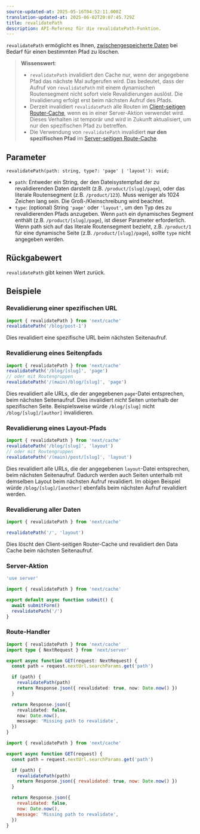 ```yaml
---
source-updated-at: 2025-05-16T04:52:11.000Z
translation-updated-at: 2025-06-02T20:07:45.729Z
title: revalidatePath
description: API-Referenz für die revalidatePath-Funktion.
---
```


`revalidatePath` ermöglicht es Ihnen, [zwischengespeicherte Daten](/docs/app/deep-dive/caching) bei Bedarf für einen bestimmten Pfad zu löschen.

> **Wissenswert**:
>
> - `revalidatePath` invalidiert den Cache nur, wenn der angegebene Pfad das nächste Mal aufgerufen wird. Das bedeutet, dass der Aufruf von `revalidatePath` mit einem dynamischen Routensegment nicht sofort viele Revalidierungen auslöst. Die Invalidierung erfolgt erst beim nächsten Aufruf des Pfads.
> - Derzeit invalidiert `revalidatePath` alle Routen im [Client-seitigen Router-Cache](/docs/app/deep-dive/caching#client-side-router-cache), wenn es in einer Server-Aktion verwendet wird. Dieses Verhalten ist temporär und wird in Zukunft aktualisiert, um nur den spezifischen Pfad zu betreffen.
> - Die Verwendung von `revalidatePath` invalidiert **nur den spezifischen Pfad** im [Server-seitigen Route-Cache](/docs/app/deep-dive/caching#full-route-cache).

## Parameter

```tsx
revalidatePath(path: string, type?: 'page' | 'layout'): void;
```

- `path`: Entweder ein String, der den Dateisystempfad der zu revalidierenden Daten darstellt (z.B. `/product/[slug]/page`), oder das literale Routensegment (z.B. `/product/123`). Muss weniger als 1024 Zeichen lang sein. Die Groß-/Kleinschreibung wird beachtet.
- `type`: (optional) String `'page'` oder `'layout'`, um den Typ des zu revalidierenden Pfads anzugeben. Wenn `path` ein dynamisches Segment enthält (z.B. `/product/[slug]/page`), ist dieser Parameter erforderlich. Wenn path sich auf das literale Routensegment bezieht, z.B. `/product/1` für eine dynamische Seite (z.B. `/product/[slug]/page`), sollte `type` nicht angegeben werden.

## Rückgabewert

`revalidatePath` gibt keinen Wert zurück.

## Beispiele

### Revalidierung einer spezifischen URL

```ts
import { revalidatePath } from 'next/cache'
revalidatePath('/blog/post-1')
```

Dies revalidiert eine spezifische URL beim nächsten Seitenaufruf.

### Revalidierung eines Seitenpfads

```ts
import { revalidatePath } from 'next/cache'
revalidatePath('/blog/[slug]', 'page')
// oder mit Routengruppen
revalidatePath('/(main)/blog/[slug]', 'page')
```

Dies revalidiert alle URLs, die der angegebenen `page`-Datei entsprechen, beim nächsten Seitenaufruf. Dies invalidiert _nicht_ Seiten unterhalb der spezifischen Seite. Beispielsweise würde `/blog/[slug]` nicht `/blog/[slug]/[author]` invalidieren.

### Revalidierung eines Layout-Pfads

```ts
import { revalidatePath } from 'next/cache'
revalidatePath('/blog/[slug]', 'layout')
// oder mit Routengruppen
revalidatePath('/(main)/post/[slug]', 'layout')
```

Dies revalidiert alle URLs, die der angegebenen `layout`-Datei entsprechen, beim nächsten Seitenaufruf. Dadurch werden auch Seiten unterhalb mit demselben Layout beim nächsten Aufruf revalidiert. Im obigen Beispiel würde `/blog/[slug]/[another]` ebenfalls beim nächsten Aufruf revalidiert werden.

### Revalidierung aller Daten

```ts
import { revalidatePath } from 'next/cache'

revalidatePath('/', 'layout')
```

Dies löscht den Client-seitigen Router-Cache und revalidiert den Data Cache beim nächsten Seitenaufruf.

### Server-Aktion

```ts filename="app/actions.ts" switcher
'use server'

import { revalidatePath } from 'next/cache'

export default async function submit() {
  await submitForm()
  revalidatePath('/')
}
```

### Route-Handler

```ts filename="app/api/revalidate/route.ts" switcher
import { revalidatePath } from 'next/cache'
import type { NextRequest } from 'next/server'

export async function GET(request: NextRequest) {
  const path = request.nextUrl.searchParams.get('path')

  if (path) {
    revalidatePath(path)
    return Response.json({ revalidated: true, now: Date.now() })
  }

  return Response.json({
    revalidated: false,
    now: Date.now(),
    message: 'Missing path to revalidate',
  })
}
```

```js filename="app/api/revalidate/route.js" switcher
import { revalidatePath } from 'next/cache'

export async function GET(request) {
  const path = request.nextUrl.searchParams.get('path')

  if (path) {
    revalidatePath(path)
    return Response.json({ revalidated: true, now: Date.now() })
  }

  return Response.json({
    revalidated: false,
    now: Date.now(),
    message: 'Missing path to revalidate',
  })
}
```